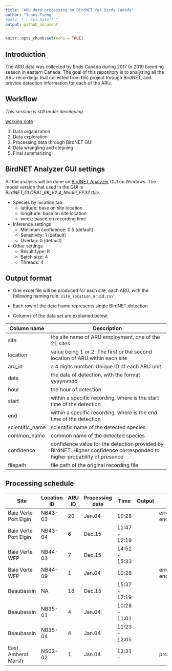 ```yaml
---
title: "ARU data processing on BirdNET for Birds Canada"
author: "Sunny Tseng"
#date: "`r Sys.Date()`"
output: github_document
---
```


```r
knitr::opts_chunk$set(echo = TRUE)
```

## Introduction

The ARU data was collected by Birds Canada during 2017 to 2019 breeding season in eastern Canada. The goal of this repository is to analyzing all the ARU recordings that collected from this project through BirdNET, and provide detection information for each of the ARU.

## Workflow

*This session is still under developing*

[working note](./docs/working-notes.md)

1.  Data organization
2.  Data exploration
3.  Processing data through BirdNET GUI
4.  Data wrangling and cleaning
5.  Final summarizing

## BirdNET Analyzer GUI settings

All the analysis will be done on [BirdNET Analyzer](https://github.com/kahst/BirdNET-Analyzer) GUI on Windows. The model version that used in the GUI is *BirdNET_GLOBAL_6K_V2.4_Model_FP32.tfile*.

-   Species by location tab
    -   latitude: base on site location
    -   longitude: base on site location
    -   week: based on recording time
-   Inference settings
    -   Minimum confidence: 0.5 (default)
    -   Sensitivity: 1 (default)
    -   Overlap: 0 (default)
-   Other settings
    -   Result type: R
    -   Batch size: 4
    -   Threads: 4

## Output format

-   One excel file will be produced for each site, each ARU, with the following naming rule: `site_location_aruid.csv`

-   Each row of the data frame represents single BirdNET detection

-   Columns of the data set are explained below:

| Column name     | Description                                                                                                              |
|-----------------|-------------------------------------------------------|
| site            | the site name of ARU employment, one of the 21 sites                                                                     |
| location        | value being 1 or 2. The first or the second location of ARU within each site                                             |
| aru_id          | a 4 digits number. Unique ID of each ARU unit                                                                            |
| date            | the date of detection, with the format yyyymmdd                                                                          |
| hour            | the hour of detection                                                                                                    |
| start           | within a specific recording, where is the start time of the detection                                                    |
| end             | within a specific recording, where is the end time of the detection                                                      |
| scientific_name | scientific name of the detected species                                                                                  |
| common_name     | common name of the detected species                                                                                      |
| confidence      | confidence value for the detection provided by BirdNET. Higher confidence corresponded to higher probability of presence |
| filepath        | file path of the original recording file                                                                                 |

## Processing schedule

| Site                  | Location ID | ARU ID | Processing date | Time          | Output | Note                     |
|-----------|-----------|-----------|-----------|-----------|-----------|-----------|
| Baie Verte Port Elgin | NB43-03     | 20     | Jan.04          | 10:28         |        | error - file encryption  |
| Baie Verte Port Elgin | NB43-04     | 6      | Dec.15          | 11:47 - 12:19 |        |                          |
| Baie Verte WFP        | NB44-01     | 7      | Dec.15          | 14:52 - 15:33 |        |                          |
| Baie Verte WFP        | NB44-09     | 1      | Jan.04          | 10:28         |        | error - file encryption  |
| Beaubassin            | NA          | 16     | Dec.15          | 15:37 - 17:19 |        |                          |
| Beaubassin            | NB35-01     | 4      | Jan.04          | 10:28 - 11:01 |        |                          |
| Beaubassin            | NB35-04     | 4      | Jan.04          | 11:23 - 12:05 |        |                          |
| East Amherst Marsh    | NS02-02     | 1      | Jan.04          | 12:31 -       |        | processing               |
